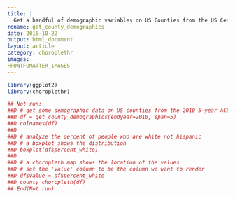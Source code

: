 ```yaml
---
title: |
  Get a handful of demographic variables on US Counties from the US Census Bureau as a data.frame.
rdname: get_county_demographics
date: 2015-10-22
output: html_document
layout: article
category: choroplethr
images:
FRONTFOMATTER_IMAGES
---
```


```r
library(ggplot2)
library(choroplethr)
```

```r

## Not run: 
##D # get some demographic data on US counties from the 2010 5-year ACS
##D df = get_county_demographics(endyear=2010, span=5)
##D colnames(df)
##D 
##D # analyze the percent of people who are white not hispanic
##D # a boxplot shows the distribution
##D boxplot(df$percent_white)
##D 
##D # a choropleth map shows the location of the values
##D # set the 'value' column to be the column we want to render
##D df$value = df$percent_white
##D county_choropleth(df)
## End(Not run)



```